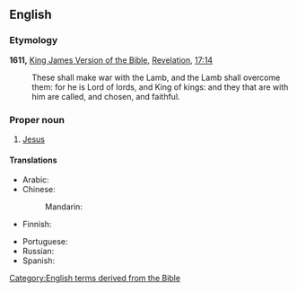 ==English==

===Etymology===
'''1611,''' [[w:King James Version of the Bible|King James Version of the Bible]], [[w:Book of Revelation|Revelation]], [[s:Bible (King James)/Revelation#Chapter 17|17:14]]
: These shall make war with the Lamb, and the Lamb shall overcome them: for he is Lord of lords, and King of kings: and they that are with him are called, and chosen, and faithful.

===Proper noun===
{{en-proper noun|head=The [[Lord]] [[of]] [[lord|Lord]]s}}

# {{lb|en|Christianity}} [[Jesus]]

====Translations====
{{trans-top}}
* Arabic: {{t|ar|رَبُّ الْأَرْبَابِ|m}}
* Chinese:
*: Mandarin: {{t|cmn|萬主之主}}
* Finnish: {{t-needed|fi}}
{{trans-mid}}
* Portuguese: {{t-needed|pt}}
* Russian: {{t-needed|ru}}
* Spanish: {{t-needed|es}}
{{trans-bottom}}
[[Category:English terms derived from the Bible]]